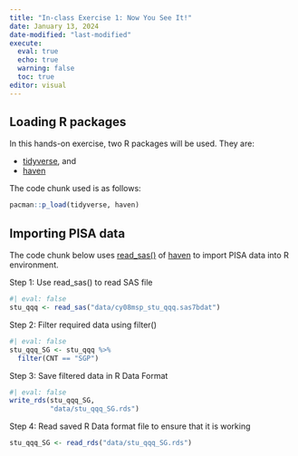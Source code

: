 ```yaml
---
title: "In-class Exercise 1: Now You See It!"
date: January 13, 2024
date-modified: "last-modified"
execute: 
  eval: true
  echo: true
  warning: false
  toc: true
editor: visual
---
```


## Loading R packages

In this hands-on exercise, two R packages will be used. They are:

-   [tidyverse](https://www.tidyverse.org/), and
-   [haven](https://haven.tidyverse.org/)

The code chunk used is as follows:

```r
pacman::p_load(tidyverse, haven)
```

## Importing PISA data

The code chunk below uses [read_sas()](https://haven.tidyverse.org/reference/read_sas.html) of [haven](https://haven.tidyverse.org/) to import PISA data into R environment.

Step 1: Use read_sas() to read SAS file

```r
#| eval: false
stu_qqq <- read_sas("data/cy08msp_stu_qqq.sas7bdat")
```

Step 2: Filter required data using filter()

```r
#| eval: false
stu_qqq_SG <- stu_qqq %>%
  filter(CNT == "SGP")
```

Step 3: Save filtered data in R Data Format
```r
#| eval: false
write_rds(stu_qqq_SG,
          "data/stu_qqq_SG.rds")
```

Step 4: Read saved R Data format file to ensure that it is working
```r
stu_qqq_SG <- read_rds("data/stu_qqq_SG.rds")
```
